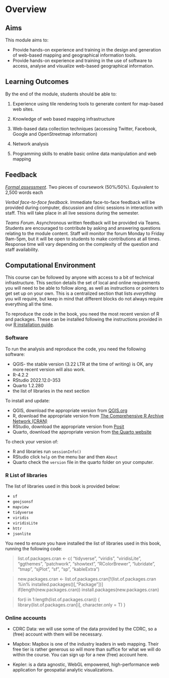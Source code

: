 # Overview {.unnumbered}

## Aims

This module aims to:

-   Provide hands-on experience and training in the design and generation of web-based mapping and geographical information tools.
-   Provide hands-on experience and training in the use of software to access, analyse and visualize web-based geographical information.

## Learning Outcomes

By the end of the module, students should be able to:

(1) Experience using tile rendering tools to generate content for map-based web sites.

(2) Knowledge of web based mapping infrastructure

(3) Web-based data collection techniques (accessing Twitter, Facebook, Google and OpenStreetmap information)

(4) Network analysis

(5) Programming skills to enable basic online data manipulation and web mapping

## Feedback

[*Formal assessment*](https://gdsl-ul.github.io/wma/assess.html). Two pieces of coursework (50%/50%). Equivalent to 2,500 words each

*Verbal face-to-face feedback*. Immediate face-to-face feedback will be provided during computer, discussion and clinic sessions in interaction with staff. This will take place in all live sessions during the semester.

*Teams Forum*. Asynchronous written feedback will be provided via Teams. Students are encouraged to contribute by asking and answering questions relating to the module content. Staff will monitor the forum Monday to Friday 9am-5pm, but it will be open to students to make contributions at all times. Response time will vary depending on the complexity of the question and staff availability.

## Computational Environment

This course can be followed by anyone with access to a bit of technical infrastructure. This section details the set of local and online requirements you will need to be able to follow along, as well as instructions or pointers to get set up on your own. This is a centralized section that lists *everything* you will require, but keep in mind that different blocks do not always require everything all the time.

To reproduce the code in the book, you need the most recent version of R and packages. These can be installed following the instructions provided in our [R installation guide](https://gdsl-ul.github.io/r_install/).

### Software

To run the analysis and reproduce the code, you need the following software:

-   QGIS- the stable version (3.22 LTR at the time of writing) is OK, any more recent version will also work.
-   R-4.2.2
-   RStudio 2022.12.0-353
-   Quarto 1.2.280
-   the list of libraries in the next section

To install and update:

-   QGIS, download the appropriate version from [QGIS.org](https://www.qgis.org/en/site/forusers/download.html)
-   R, download the appropriate version from [The Comprehensive R Archive Network (CRAN)](https://cran.r-project.org)
-   RStudio, download the appropriate version from [Posit](https://posit.co/download/rstudio-desktop/)
-   Quarto, download the appropriate version from [the Quarto website](https://quarto.org/docs/get-started/)

To check your version of:

-   R and libraries run `sessionInfo()`
-   RStudio click `help` on the menu bar and then `About`
-   Quarto check the `version` file in the quarto folder on your computer.

### R List of libraries

The list of libraries used in this book is provided below:

-   `sf`
-   `geojsonsf`
-   `mapview`
-   `tidyverse`
-   `viridis`
-   `viridisLite`
-   `httr`
-   `jsonlite`

You need to ensure you have installed the list of libraries used in this book, running the following code:

> list.of.packages.cran \<- c( "tidyverse", "viridis", "viridisLite", "ggthemes", "patchwork", "showtext", "RColorBrewer", "lubridate", "tmap", "sjPlot", "sf", "sp", "kableExtra")

> new.packages.cran \<- list.of.packages.cran\[!(list.of.packages.cran %in% installed.packages()\[,"Package"\])\] if(length(new.packages.cran)) install.packages(new.packages.cran)

> for(i in 1:length(list.of.packages.cran)) { library(list.of.packages.cran\[i\], character.only = T) }

### Online accounts

-   CDRC Data: we will use some of the data provided by the CDRC, so a (free) account with them will be necessary.

-   Mapbox: Mapbox is one of the industry leaders in web mapping. Their free tier is rather generous so will more than suffice for what we will do within the course. You can sign up for a new (free) account here.

-   Kepler: is a data agnostic, WebGL empowered, high-performance web application for geospatial analytic visualizations.
